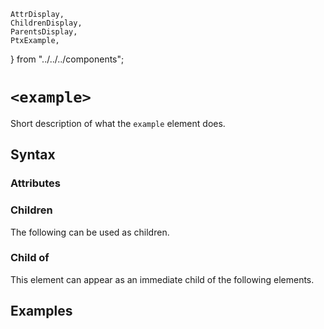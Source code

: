     AttrDisplay,
    ChildrenDisplay,
    ParentsDisplay,
    PtxExample,
} from "../../../components";

# `<example>`

Short description of what the `example` element does.

## Syntax

### Attributes

<AttrDisplay name="example" />

### Children

The following can be used as children.

<ChildrenDisplay name="example" />

### Child of

This element can appear as an immediate child of the following elements.

<ParentsDisplay name="example" />

## Examples

    